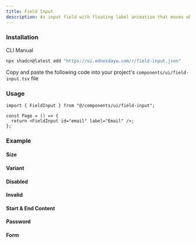 ```yaml
---
title: Field Input
description: An input field with floating label animation that moves when the field is focused or has content.
---
```


### Installation

<Tabs defaultValue="cli">

<TabsList>
  <TabsTrigger value="cli">CLI</TabsTrigger>
  <TabsTrigger value="manual">Manual</TabsTrigger>
</TabsList>

<TabsContent value="cli">

```bash
npx shadcn@latest add "https://ui.ednesdayw.com/r/field-input.json"
```

</TabsContent>

<TabsContent value="manual">

<Steps>

<Step>Copy and paste the following code into your project's `components/ui/field-input.tsx` file</Step>

<ComponentSource name="field-input" />

</Steps>

</TabsContent>

</Tabs>

### Usage

```tsx
import { FieldInput } from "@/components/ui/field-input";

const Page = () => {
  return <FieldInput id="email" label="Email" />;
};
```

### Example

#### Size

<ComponentPreview name="field-input-size-demo" />

#### Variant

<ComponentPreview name="field-input-variant-demo" />

#### Disabled

<ComponentPreview name="field-input-disabled-demo" />

#### Invalid

<ComponentPreview name="field-input-invalid-demo" />

#### Start & End Content

<ComponentPreview name="field-input-start-end-content-demo" />

#### Password

<ComponentPreview name="field-input-password-demo" />

#### Form

<ComponentPreview name="field-input-form-demo" />

